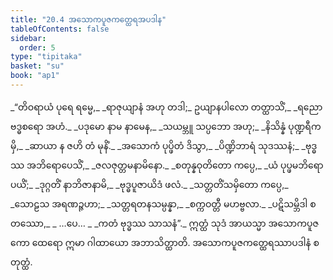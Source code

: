```yaml
---
title: "20.4 အသောကပူဇကတ္ထေရအပဒါန"
tableOfContents: false
sidebar:
  order: 5
type: "tipitaka"
basket: "su"
book: "ap1"
---
```



<DynamicBreadcrumb />

<Division number="17" book="ap1">

<Paragraph number="2688" type="verses" book="ap1">
_“တိဝရာယံ ပုရေ ရမ္မေ,_  
_ရာဇုယျာနံ အဟု တဒါ;_  
ဥယျာနပါလော တတ္ထာသိံ,_  
_ရညော ဗဒ္ဓစရော အဟံ._  

</Paragraph>

</Division>
<Division number="18" book="ap1">

<Paragraph number="2689" type="verses" book="ap1">
_ပဒုမော နာမ နာမေန,_  
_သယမ္ဘူ သပ္ပဘော အဟု;_  
_နိသိန္နံ ပုဏ္ဍရီကမှိ,_  
_ဆာယာ န ဇဟိ တံ မုနိံ._  

</Paragraph>

</Division>
<Division number="19" book="ap1">

<Paragraph number="2690" type="verses" book="ap1">
_အသောကံ ပုပ္ဖိတံ ဒိသွာ,_  
_ပိဏ္ဍိဘာရံ သုဒဿနံ;_  
_ဗုဒ္ဓဿ အဘိရောပေသိံ,_  
_ဇလဇုတ္တမနာမိနော._  

</Paragraph>

</Division>
<Division number="20" book="ap1">

<Paragraph number="2691" type="verses" book="ap1">
_စတုန္နဝုတိတော ကပ္ပေ,_  
_ယံ ပုပ္ဖမဘိရောပယိံ;_  
_ဒုဂ္ဂတိံ နာဘိဇာနာမိ,_  
_ဗုဒ္ဓပူဇာယိဒံ ဖလံ._  

</Paragraph>

</Division>
<Division number="21" book="ap1">

<Paragraph number="2692" type="verses" book="ap1">
_သတ္တတိံသမှိတော ကပ္ပေ,_  
_သောဠသ အရဏဉ္ဇဟာ;_  
_သတ္တရတနသမ္ပန္နာ,_  
_စက္ကဝတ္တီ မဟဗ္ဗလာ._  

</Paragraph>

</Division>
<Division number="22" book="ap1">

<Paragraph number="2693" type="verses" book="ap1">
_ပဋိသမ္ဘိဒါ စတဿော,_  
_ …ပေ… _  
_ကတံ ဗုဒ္ဓဿ သာသနံ”._  

</Paragraph>

<Paragraph number="2694" book="ap1">
ဣတ္ထံ သုဒံ အာယသ္မာ အသောကပူဇကော ထေရော ဣမာ ဂါထာယော အဘာသိတ္ထာတိ.

</Paragraph>
</Division>

<Paragraph number="2695" type="center" book="ap1">
အသောကပူဇကတ္ထေရဿာပဒါနံ စတုတ္ထံ.
</Paragraph>